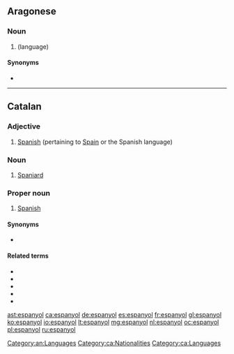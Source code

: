==Aragonese==

===Noun===
{{an-noun|m|-}}
{{wikipedia|lang=an|Idioma castellán}}

# {{l|en|Spanish}} (language)

====Synonyms====
* {{l|an|castellán}}

[[Category:an:Languages]]

----

==Catalan==

===Adjective===
{{ca-adj}}

# [[Spanish]] (pertaining to [[Spain]] or the Spanish language)

===Noun===
{{ca-noun|m|f=espanyola}}

# [[Spaniard]]

===Proper noun===
{{ca-proper noun|m}}

# [[Spanish]] {{gloss|language}}

====Synonyms====
* {{l|ca|castellà}}

====Related terms====
* {{l|ca|espanyolisme}}
* {{l|ca|espanyolista}}
* {{l|ca|espanyolitzar}}
* {{l|ca|castellanitzar}}
* {{l|ca|hispanitzar}}

[[Category:ca:Nationalities]]
[[Category:ca:Languages]]

[[ast:espanyol]]
[[ca:espanyol]]
[[de:espanyol]]
[[es:espanyol]]
[[fr:espanyol]]
[[gl:espanyol]]
[[ko:espanyol]]
[[io:espanyol]]
[[lt:espanyol]]
[[mg:espanyol]]
[[nl:espanyol]]
[[oc:espanyol]]
[[pl:espanyol]]
[[ru:espanyol]]